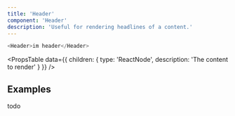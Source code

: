 ```yaml
---
title: 'Header'
component: 'Header'
description: 'Useful for rendering headlines of a content.'
---
```


```js
<Header>im header</Header>
```

<PropsTable
  data={{
    children: {
      type: 'ReactNode',
      description: 'The content to render'
    }
  }}
/>

## Examples

todo
